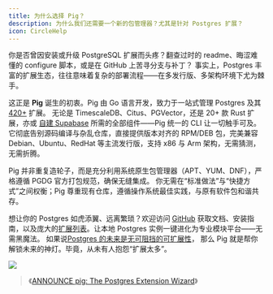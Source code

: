 ```yaml
---
title: 为什么选择 Pig？
description: 为什么我们还需要一个新的包管理器？尤其是针对 Postgres 扩展？
icon: CircleHelp
---
```


你是否曾因安装或升级 PostgreSQL 扩展而头疼？翻查过时的 readme、晦涩难懂的 configure 脚本，或是在 GitHub 上苦寻分支与补丁？
事实上，Postgres 丰富的扩展生态，往往意味着复杂的部署流程——在多发行版、多架构环境下尤为棘手。

这正是 **Pig** 诞生的初衷。Pig 由 Go 语言开发，致力于一站式管理 Postgres 及其 [420+](/zh/list/) 扩展。
无论是 TimescaleDB、Citus、PGVector，还是 20+ 款 Rust 扩展，亦或 [自建 Supabase](/zh/app/supabase) 所需的全部组件——Pig 统一的 CLI 让一切触手可及。
它彻底告别源码编译与杂乱仓库，直接提供版本对齐的 RPM/DEB 包，完美兼容 Debian、Ubuntu、RedHat 等主流发行版，支持 x86 与 Arm 架构，无需猜测，无需折腾。

Pig 并非重复造轮子，而是充分利用系统原生包管理器（APT、YUM、DNF），严格遵循 PGDG 官方打包规范，确保无缝集成。
你无需在“标准做法”与“快捷方式”之间权衡；Pig 尊重现有仓库，遵循操作系统最佳实践，与原有软件包和谐共存。

想让你的 Postgres 如虎添翼、远离繁琐？欢迎访问 [GitHub](https://github.com/pgsty/pig) 获取文档、安装指南，以及庞大的[扩展列表](/zh/list/)。让本地 Postgres 实例一键进化为专业模块平台——无需黑魔法。
如果说[Postgres 的未来是无可阻挡的可扩展性](https://medium.com/@fengruohang/postgres-is-eating-the-database-world-157c204dcfc4)，
那么 Pig 就是帮你解锁未来的神灯。毕竟，从未有人抱怨“扩展太多”。

![](/img/pigsty/ecosystem.gif)

> 《[ANNOUNCE pig: The Postgres Extension Wizard](https://www.postgresql.org/about/news/announce-pig-the-postgres-extension-wizard-2988/)》